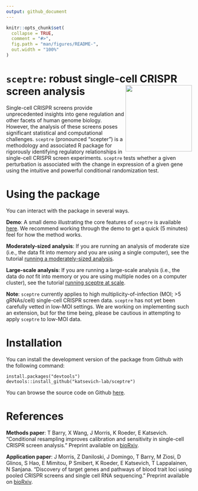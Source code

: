 ```yaml
---
output: github_document
---
```


<!-- README.md is generated from README.Rmd. Please edit that file -->

```r
knitr::opts_chunk$set(
  collapse = TRUE,
  comment = "#>",
  fig.path = "man/figures/README-",
  out.width = "100%"
)
```

# `sceptre`: robust single-cell CRISPR screen analysis <img src="man/figures/hex.jpg" align="right" alt="" width="180" />

<!-- badges: start -->
<!-- [![R build status](https://travis-ci.com/timothy-barry/sceptre.svg?branch=main)](https://travis-ci.com/timothy-barry/sceptre)
<!-- badges: end -->

Single-cell CRISPR screens provide unprecedented insights into gene regulation and other facets of human genome biology. However, the analysis of these screens poses significant statistical and computational challenges. `sceptre` (pronounced "scepter") is a methodology and associated R package for rigorously identifying regulatory relationships in single-cell CRISPR screen experiments. `sceptre` tests whether a given perturbation is associated with the change in expression of a given gene using the intuitive and powerful conditional randomization test.

# Using the package

You can interact with the package in several ways.

**Demo**: A small demo illustrating the core features of `sceptre` is available [here](https://katsevich-lab.github.io/sceptre/articles/sceptre-small-example.html). We recommend working through the demo to get a quick (5 minutes) feel for how the method works.

**Moderately-sized analysis**: If you are running an analysis of moderate size (i.e., the data fit into memory and you are using a single computer), see the tutorial [running a moderately-sized analysis](https://katsevich-lab.github.io/sceptre/articles/sceptre-on-moderately-sized-data.html).

**Large-scale analysis**: If you are running a large-scale analysis (i.e., the data do *not* fit into memory or you are using multiple nodes on a computer cluster), see the tutorial [running sceptre at scale](https://katsevich-lab.github.io/sceptre/articles/sceptre-at-scale.html).

**Note**: `sceptre` currently applies to high multiplicity-of-infection (MOI; >5 gRNAs/cell) single-cell CRISPR screen data. `sceptre` has not yet been carefully vetted in low-MOI settings. We are working on implementing such an extension, but for the time being, please be cautious in attempting to apply `sceptre` to low-MOI data.

# Installation

You can install the development version of the package from Github with the following command:

```
install.packages("devtools")
devtools::install_github("katsevich-lab/sceptre")
```
You can browse the source code on Github [here](https://github.com/katsevich-lab/sceptre).

# References

**Methods paper**: T Barry, X Wang, J Morris, K Roeder, E Katsevich. “Conditional resampling improves calibration and sensitivity in single-cell CRISPR screen analysis.” Preprint available on [bioRxiv](https://www.biorxiv.org/content/10.1101/2020.08.13.250092v6).

**Application paper**: J Morris, Z Daniloski, J Domingo, T Barry, M Ziosi, D Glinos, S Hao, E Mimitou, P Smibert, K Roeder, E Katsevich, T Lappalainen, N Sanjana. “Discovery of target genes and pathways of blood trait loci using pooled CRISPR screens and single cell RNA sequencing.” Preprint available on [bioRxiv](https://www.biorxiv.org/content/10.1101/2021.04.07.438882v1).
